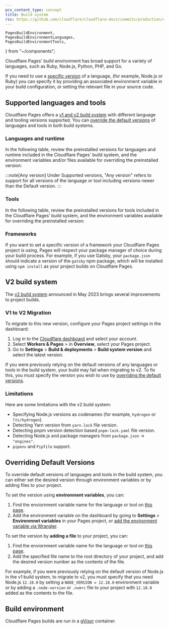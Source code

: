 ```yaml
---
pcx_content_type: concept
title: Build system
rss: https://github.com/cloudflare/cloudflare-docs/commits/production/content/pages/_partials/_platform-language-support-and-tools.atom
---
```


	PagesBuildEnvironment,
	PagesBuildEnvironmentLanguages,
	PagesBuildEnvironmentTools,
} from "~/components";

Cloudflare Pages' build environment has broad support for a variety of languages, such as Ruby, Node.js, Python, PHP, and Go.

If you need to use a [specific version](/pages/configuration/build-system/#overriding-default-versions) of a language, (for example, Node.js or Ruby) you can specify it by providing an associated environment variable in your build configuration, or setting the relevant file in your source code.

## Supported languages and tools

Cloudflare Pages offers a [v1 and v2 build system](/pages/configuration/build-system/#v2-build-system) with different language and tooling versions supported. You can [override the default versions](/pages/configuration/build-system/#overriding-default-versions) of languages and tools in both build systems.

### Languages and runtime

In the following table, review the preinstalled versions for languages and runtime included in the Cloudflare Pages' build system, and the environment variables and/or files available for overriding the preinstalled version:

<PagesBuildEnvironmentLanguages />

:::note[Any version]
Under Supported versions, "Any version" refers to support for all versions of the language or tool including versions newer than the Default version.
:::

### Tools

In the following table, review the preinstalled versions for tools included in the Cloudflare Pages' build system, and the environment variables available for overriding the preinstalled version:

<PagesBuildEnvironmentTools />

### Frameworks

If you want to set a specific version of a framework your Cloudflare Pages project is using, Pages will respect your package manager of choice during your build process. For example, if you use Gatsby, your `package.json` should indicate a version of the `gatsby` npm package, which will be installed using `npm install` as your project builds on Cloudflare Pages.

## V2 build system

The [v2 build system](https://blog.cloudflare.com/moderizing-cloudflare-pages-builds-toolbox/) announced in May 2023 brings several improvements to project builds.

### V1 to V2 Migration

To migrate to this new version, configure your Pages project settings in the dashboard:

1. Log in to the [Cloudflare dashboard](https://dash.cloudflare.com) and select your account.
2. Select **Workers & Pages** > in **Overview**, select your Pages project.
3. Go to **Settings** > **Build & deployments** > **Build system version** and select the latest version.

If you were previously relying on the default versions of any languages or tools in the build system, your build may fail when migrating to v2. To fix this, you must specify the version you wish to use by [overriding the default versions](/pages/configuration/build-system/#overriding-default-versions).

### Limitations

Here are some limitations with the v2 build system:

- Specifying Node.js versions as codenames (for example, `hydrogen` or `lts/hydrogen`).
- Detecting Yarn version from `yarn.lock` file version.
- Detecting pnpm version detection based `pnpm-lock.yaml` file version.
- Detecting Node.js and package managers from `package.json` -> `"engines"`.
- `pipenv` and `Pipfile` support.

## Overriding Default Versions

To override default versions of languages and tools in the build system, you can either set the desired version through environment variables or by adding files to your project.

To set the version using **environment variables**, you can:

1. Find the enviornment variable name for the language or tool on [this page](/pages/configuration/build-system/#supported-languages-and-tools).
2. Add the environment variable on the dashboard by going to **Settings** > **Environmnet variables** in your Pages project, or [add the environment variable via Wrangler](/workers/configuration/environment-variables/#add-environment-variables-via-wrangler).

To set the version by **adding a file** to your project, you can:

1. Find the enviornment variable name for the language or tool on [this page](/pages/configuration/build-system/#supported-languages-and-tools).
2. Add the specified file name to the root directory of your project, and add the desired version number as the contents of the file.

For example, if you were previously relying on the default version of Node.js in the v1 build system, to migrate to v2, you must specify that you need Node.js `12.18.0` by setting a `NODE_VERSION = 12.18.0` environment variable or by adding a `.node-version` or `.nvmrc` file to your project with `12.18.0` added as the contents to the file.

## Build environment

Cloudflare Pages builds are run in a [gVisor](https://gvisor.dev/docs/) container.

<PagesBuildEnvironment />
